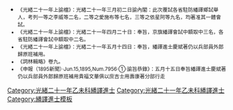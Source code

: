 {{Navbox
|name = 光緒二十一年乙未科繙譯進士金榜
|title = 光緒二十一年乙未科（[[1895年]]）繙譯進士金榜
|titlestyle = background-color:#FFD700;
|image =
|style = width:100%;text-align:center; 
|groupstyle = text-align:center; background-color:#FFD700;
|liststyle = text-align:center;
|state = {{{state<includeonly>|collapsed</includeonly>}}}
|group1 = 京旗<br>共3名
|list1 = [[慶斌|慶斌]] - [[貴福 (繙譯進士)|貴福]] - [[覺羅文華]]

|group2 = 駐防<br>共2名
|list2 = [[壽康|壽康]]（青州駐防） - [[毓祥|毓祥]]（成都駐防）
|belowstyle = text-align: center; background-color:#FFD700;
|below='''前一科：[[Template:光緒二十年甲午恩科繙譯進士金榜|光緒二十年甲午繙譯恩科]]　'''·'''　後一科：[[Template:光緒二十四年戊戌科繙譯進士金榜|光緒二十四年戊戌繙譯科]]'''<br>'''同科進士：[[Template:光緒二十一年乙未科殿試金榜|光緒二十一年乙未文科]]、[[Template:光緒二十一年乙未科武殿試金榜|光緒二十一年乙未武科]]'''
}}
[[Category:光緒二十一年乙未科繙譯進士]]
<noinclude>[[Category:光緒二十一年乙未科繙譯進士]][[Category:繙譯進士模板]]
*<small>《光緒二十一年上諭檔》：光緒二十一年三月初二日諭內閣：此次覆試各省駐防繙譯鄉試舉人，考列一等之李威等二名，二等之愛施布等七名，三等之依星阿等九名，均著准其一體會試。<br />
*《光緒二十一年上諭檔》：光緒二十一年四月二十日：奉旨，京旗繙譯會試中額取中三名，各省駐防繙譯會試中額取中二名。<br />
*《光緒二十一年上諭檔》：光緒二十一年五月十四日：奉旨，繙譯進士慶斌著仍以兵部員外郎歸原班補用。<br />
*《詞林輯略》卷九。
*《申報（1895新聞）·Jun.15,1895,Num.7956·①·諭旨恭錄》：五月十五日奉旨繙譯進士慶斌著仍以兵部員外郎歸原班補用貴福文華俱以庶吉士用壽康著分部行走
</small>{{DEFAULTSORT:*}}
</noinclude>